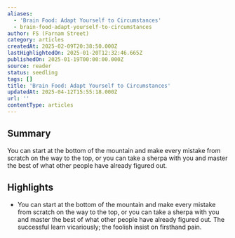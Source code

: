 ```yaml
---
aliases:
  - 'Brain Food: Adapt Yourself to Circumstances'
  - brain-food-adapt-yourself-to-circumstances
author: FS (Farnam Street)
category: articles
createdAt: 2025-02-09T20:38:50.000Z
lastHighlightedOn: 2025-01-20T12:32:46.665Z
publishedOn: 2025-01-19T00:00:00.000Z
source: reader
status: seedling
tags: []
title: 'Brain Food: Adapt Yourself to Circumstances'
updatedAt: 2025-04-12T15:55:18.000Z
url: ''
contentType: articles
---
```

## Summary

You can start at the bottom of the mountain and make every mistake from scratch on the way to the top, or you can take a sherpa with you and master the best of what other people have already figured out.

## Highlights

- You can start at the bottom of the mountain and make every mistake from scratch on the way to the top, or you can take a sherpa with you and master the best of what other people have already figured out.
  The successful learn vicariously; the foolish insist on firsthand pain.
